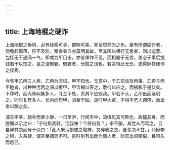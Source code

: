 ```yaml
---
---
---
```

title: 上海地棍之硬诈
---



上海地棍之拆梢，必有线索可寻，罅隙可乘，非贸贸然为之也。至有所谓硬诈者，则兔起鹘落，猝不及防，受害者自亦莫明其故。至其所以横行无忌者，则以巡警、包探无不通同一气，即或为所目击，亦皆佯作不见，而相喻于无言。盖必于事后提钱若干以馈之，是之谓劈霸。劈霸者，分赃之谓也。若辈恃此无恐，遂得肆其硬诈之技焉。

今有甲乙丙三人焉，乙丙为流氓，甲不知也。无意中，于乙前谈及丙事。乙若与丙不睦者，出种种污丙之语以撩甲，甲含糊以答之，敷衍以应之，而祸机于是伏矣。不移时，而丙即纠集多人，寻至甲处，责其不应毁我。甲若不认，乙即出而证明之。同时复有多人，长丙而短甲，驯至于殴。是时甲大窘，不得不乞人调停，而出金以酬之矣。

浦东李某，貌朴而家小康，一日至沪，行闹市中，流氓见其可欺也，故撞其身，而脱屦以示之曰：「子何损我鞋，污我袜？今将何言？」李不服，其党从而骂之，且自碎其衣而号于众曰：「此人既污损彼之鞋袜，又碎我之衣，吾辈决不甘。」乃揪李之辫，入茶肆，谓非至捕房不可。是时别有出而为调人者，劝其出资赔偿，且叩头而后已。